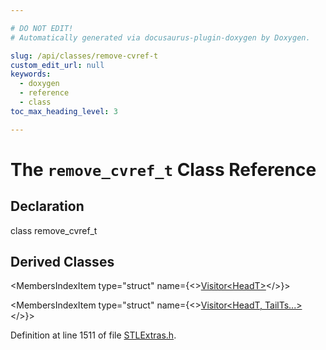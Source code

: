 ```yaml
---

# DO NOT EDIT!
# Automatically generated via docusaurus-plugin-doxygen by Doxygen.

slug: /api/classes/remove-cvref-t
custom_edit_url: null
keywords:
  - doxygen
  - reference
  - class
toc_max_heading_level: 3

---
```





# The `remove_cvref_t` Class Reference

<DoxygenPage pluginConfig={pluginConfig}>



## Declaration

<CodeBlock>class remove_cvref_t</CodeBlock>

## Derived Classes

<MembersIndex>

<MembersIndexItem
  type="struct"
  name={<><a href="/docs/api/structs/llvm/detail/visitor-7a6d826c2fc00d05750ad3338a2743a0">Visitor&lt;HeadT&gt;</a></>}>
</MembersIndexItem>

<MembersIndexItem
  type="struct"
  name={<><a href="/docs/api/structs/llvm/detail/visitor-537b0ed4edc48e97262c48efa8294f86">Visitor&lt;HeadT, TailTs...&gt;</a></>}>
</MembersIndexItem>

</MembersIndex>


Definition at line 1511 of file <a href="/docs/api/files/include/include/llvm/include/llvm/adt/stlextras-h">STLExtras.h</a>.

</DoxygenPage>
